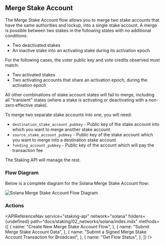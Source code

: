 
## Merge Stake Account

The Merge Stake Account flow allows you to merge two stake accounts that have the same authorities and lockup, into a single stake account.
A merge is possible between two stakes in the following states with no additional conditions:

- Two deactivated stakes
- An inactive stake into an activating stake during its activation epoch

For the following cases, the voter public key and vote credits observed must match:

- Two activated stakes
- Two activating accounts that share an activation epoch, during the activation epoch

All other combinations of stake account states will fail to merge, including all "transient" states
(where a stake is activating or deactivating with a non-zero effective stake).

To merge two separate stake accounts into one, you will need:

- `destination_stake_account_pubkey` - Public key of the stake account into which you want to merge another stake account
- `source_stake_account_pubkey` - Public key of the stake account which you want to merge into a destination stake account
- `funding_account_pubkey` - Public key of the account which will pay the transaction fee

The Staking API will manage the rest.

### Flow Diagram

Below is a complete diagram for the Solana Merge Stake Account flow:

<img
  src={img1}
  alt="Solana Merge Stake Account Flow Diagram"
  className="inline-image"
/>

### Actions

<APIReferenceNav
  service="staking-api"
  network="solana"
  folders={undefined}
  path="docs/staking/02_networks/solana/index.mdx"
  methods={[
    {
      name: "Create New Merge Stake Account Flow",
    },
    {
      name: "Submit Merge Stake Account Data",
    },
    {
      name: "Submit a Signed Merge Stake Account Transaction for Broadcast",
    },
    {
      name: "Get Flow Status",
    },
  ]}
/>
